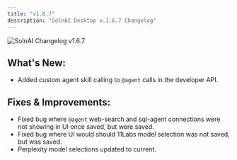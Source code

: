 ```yaml
---
title: "v1.6.7"
description: "SolnAI Desktop v.1.6.7 Changelog"
---
```



<Image
  src="/images/product/changelog/header-image.png"
  height={1080}
  width={1920}
  quality={100}
  alt="SolnAI Changelog v1.6.7"
/>

## What's New:

- Added custom agent skill calling to `@agent` calls in the developer API.

## Fixes & Improvements:

- Fixed bug where `@agent` web-search and sql-agent connections were not showing in UI once saved, but were saved.
- Fixed bug where UI would should 11Labs model selection was not saved, but was saved.
- Perplexity model selections updated to current.
